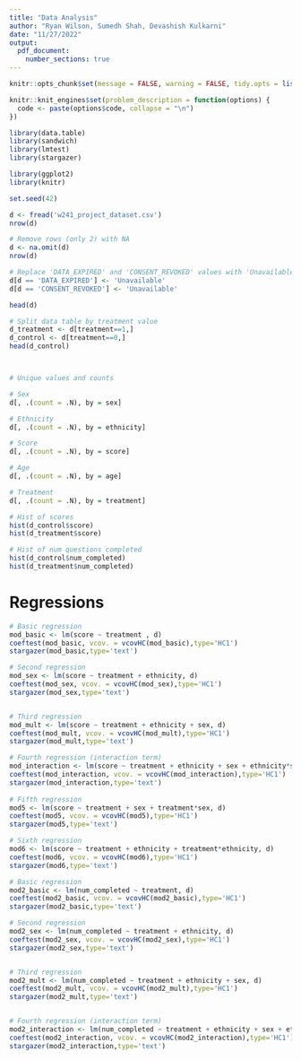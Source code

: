 ```yaml
---
title: "Data Analysis"
author: "Ryan Wilson, Sumedh Shah, Devashish Kulkarni"
date: "11/27/2022"
output: 
  pdf_document: 
    number_sections: true
---
```

```r
knitr::opts_chunk$set(message = FALSE, warning = FALSE, tidy.opts = list(width.cutoff = 60), tidy = TRUE )

knitr::knit_engines$set(problem_description = function(options) {
  code <- paste(options$code, collapse = "\n")
})
```

```r
library(data.table)
library(sandwich)
library(lmtest)
library(stargazer) 

library(ggplot2)
library(knitr)

set.seed(42)
```



```r
d <- fread('w241_project_dataset.csv')
nrow(d)

# Remove rows (only 2) with NA
d <- na.omit(d)
nrow(d)

# Replace 'DATA_EXPIRED' and 'CONSENT_REVOKED' values with 'Unavailable'
d[d == 'DATA_EXPIRED'] <- 'Unavailable'
d[d == 'CONSENT_REVOKED'] <- 'Unavailable'

head(d)
```

```r

# Split data table by treatment value
d_treatment <- d[treatment==1,]
d_control <- d[treatment==0,]
head(d_control)



# Unique values and counts

# Sex
d[, .(count = .N), by = sex]

# Ethnicity
d[, .(count = .N), by = ethnicity]

# Score
d[, .(count = .N), by = score]

# Age
d[, .(count = .N), by = age]

# Treatment
d[, .(count = .N), by = treatment]

# Hist of scores
hist(d_control$score)
hist(d_treatment$score)

# Hist of num questions completed
hist(d_control$num_completed)
hist(d_treatment$num_completed)
```

# Regressions

```r

# Basic regression
mod_basic <- lm(score ~ treatment , d)
coeftest(mod_basic, vcov. = vcovHC(mod_basic),type='HC1')
stargazer(mod_basic,type='text')

# Second regression
mod_sex <- lm(score ~ treatment + ethnicity, d)
coeftest(mod_sex, vcov. = vcovHC(mod_sex),type='HC1')
stargazer(mod_sex,type='text')


# Third regression
mod_mult <- lm(score ~ treatment + ethnicity + sex, d)
coeftest(mod_mult, vcov. = vcovHC(mod_mult),type='HC1')
stargazer(mod_mult,type='text')

# Fourth regression (interaction term)
mod_interaction <- lm(score ~ treatment + ethnicity + sex + ethnicity*sex, d)
coeftest(mod_interaction, vcov. = vcovHC(mod_interaction),type='HC1')
stargazer(mod_interaction,type='text')
    
# Fifth regression
mod5 <- lm(score ~ treatment + sex + treatment*sex, d)
coeftest(mod5, vcov. = vcovHC(mod5),type='HC1')
stargazer(mod5,type='text')

# Sixth regression
mod6 <- lm(score ~ treatment + ethnicity + treatment*ethnicity, d)
coeftest(mod6, vcov. = vcovHC(mod6),type='HC1')
stargazer(mod6,type='text')
```



```r

# Basic regression
mod2_basic <- lm(num_completed ~ treatment, d)
coeftest(mod2_basic, vcov. = vcovHC(mod2_basic),type='HC1')
stargazer(mod2_basic,type='text')

# Second regression
mod2_sex <- lm(num_completed ~ treatment + ethnicity, d)
coeftest(mod2_sex, vcov. = vcovHC(mod2_sex),type='HC1')
stargazer(mod2_sex,type='text')


# Third regression
mod2_mult <- lm(num_completed ~ treatment + ethnicity + sex, d)
coeftest(mod2_mult, vcov. = vcovHC(mod2_mult),type='HC1')
stargazer(mod2_mult,type='text')


# Fourth regression (interaction term)
mod2_interaction <- lm(num_completed ~ treatment + ethnicity + sex + ethnicity*sex, d)
coeftest(mod2_interaction, vcov. = vcovHC(mod2_interaction),type='HC1')
stargazer(mod2_interaction,type='text')
    


```

